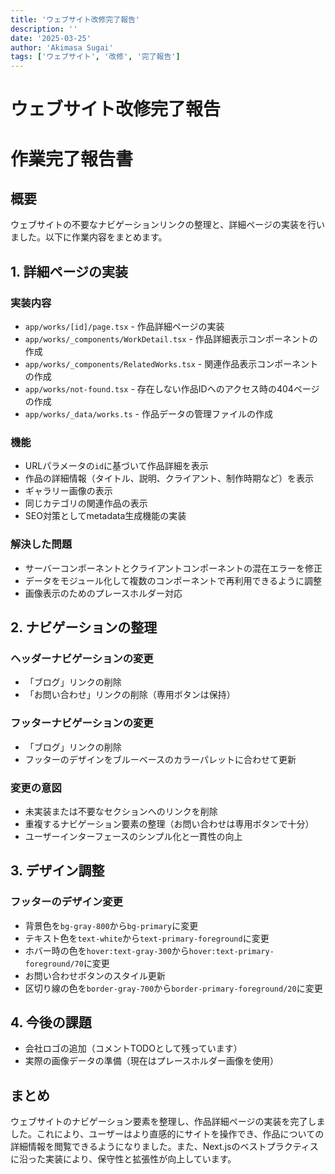 ```yaml
---
title: 'ウェブサイト改修完了報告'
description: ''
date: '2025-03-25'
author: 'Akimasa Sugai'
tags: ['ウェブサイト', '改修', '完了報告']
---
```


# ウェブサイト改修完了報告

# 作業完了報告書

## 概要
ウェブサイトの不要なナビゲーションリンクの整理と、詳細ページの実装を行いました。以下に作業内容をまとめます。

## 1. 詳細ページの実装

### 実装内容
- `app/works/[id]/page.tsx` - 作品詳細ページの実装
- `app/works/_components/WorkDetail.tsx` - 作品詳細表示コンポーネントの作成
- `app/works/_components/RelatedWorks.tsx` - 関連作品表示コンポーネントの作成
- `app/works/not-found.tsx` - 存在しない作品IDへのアクセス時の404ページの作成
- `app/works/_data/works.ts` - 作品データの管理ファイルの作成

### 機能
- URLパラメータの`id`に基づいて作品詳細を表示
- 作品の詳細情報（タイトル、説明、クライアント、制作時期など）を表示
- ギャラリー画像の表示
- 同じカテゴリの関連作品の表示
- SEO対策としてmetadata生成機能の実装

### 解決した問題
- サーバーコンポーネントとクライアントコンポーネントの混在エラーを修正
- データをモジュール化して複数のコンポーネントで再利用できるように調整
- 画像表示のためのプレースホルダー対応

## 2. ナビゲーションの整理

### ヘッダーナビゲーションの変更
- 「ブログ」リンクの削除
- 「お問い合わせ」リンクの削除（専用ボタンは保持）

### フッターナビゲーションの変更
- 「ブログ」リンクの削除
- フッターのデザインをブルーベースのカラーパレットに合わせて更新

### 変更の意図
- 未実装または不要なセクションへのリンクを削除
- 重複するナビゲーション要素の整理（お問い合わせは専用ボタンで十分）
- ユーザーインターフェースのシンプル化と一貫性の向上

## 3. デザイン調整

### フッターのデザイン変更
- 背景色を`bg-gray-800`から`bg-primary`に変更
- テキスト色を`text-white`から`text-primary-foreground`に変更
- ホバー時の色を`hover:text-gray-300`から`hover:text-primary-foreground/70`に変更
- お問い合わせボタンのスタイル更新
- 区切り線の色を`border-gray-700`から`border-primary-foreground/20`に変更

## 4. 今後の課題
- 会社ロゴの追加（コメントTODOとして残っています）
- 実際の画像データの準備（現在はプレースホルダー画像を使用）

## まとめ
ウェブサイトのナビゲーション要素を整理し、作品詳細ページの実装を完了しました。これにより、ユーザーはより直感的にサイトを操作でき、作品についての詳細情報を閲覧できるようになりました。また、Next.jsのベストプラクティスに沿った実装により、保守性と拡張性が向上しています。
